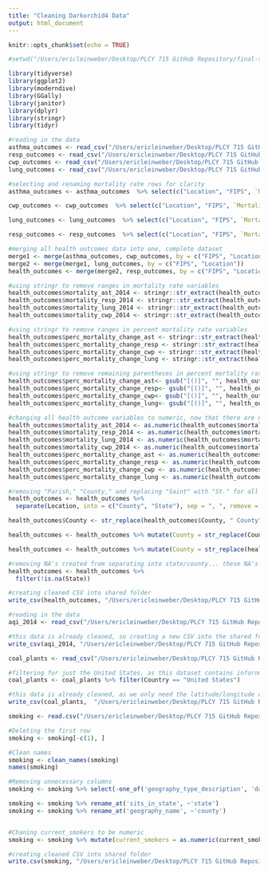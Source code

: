 ```yaml
---
title: "Cleaning Darkorchid4 Data"
output: html_document
---
```


```r
knitr::opts_chunk$set(echo = TRUE)
```

```r
#setwd("/Users/ericleinweber/Desktop/PLCY 715 GitHub Repository/final-team-projects-darkorchid/DarkOrchid/")
```


```r
library(tidyverse)
library(ggplot2)
library(moderndive)
library(GGally)
library(janitor)
library(dplyr)
library(stringr)
library(tidyr)
```


```r
#reading in the data 
asthma_outcomes <- read_csv("/Users/ericleinweber/Desktop/PLCY 715 GitHub Repository/final-team-projects-darkorchid/DarkOrchid/DATA/Raw_Unprocessed/Health Outcomes/Asthma_Mortality_UNCLEAN.csv")
resp_outcomes <- read_csv("/Users/ericleinweber/Desktop/PLCY 715 GitHub Repository/final-team-projects-darkorchid/DarkOrchid/DATA/Raw_Unprocessed/Health Outcomes/ChronicRespiratoryDiseases_Mortality_UNCLEAN.csv")
cwp_outcomes <- read_csv("/Users/ericleinweber/Desktop/PLCY 715 GitHub Repository/final-team-projects-darkorchid/DarkOrchid/DATA/Raw_Unprocessed/Health Outcomes/CoalWorkersPneumoconiosis_Mortality_UNCLEAN.csv")
lung_outcomes <- read_csv("/Users/ericleinweber/Desktop/PLCY 715 GitHub Repository/final-team-projects-darkorchid/DarkOrchid/DATA/Raw_Unprocessed/Health Outcomes/LungDisease_Mortality_UNCLEAN.csv")

#selecting and renaming mortality rate rows for clarity 
asthma_outcomes <- asthma_outcomes  %>% select(c("Location", "FIPS", `Mortality Rate, 2014*`, `% Change in Mortality Rate, 1980-2014`)) %>% mutate("mortality_ast_2014" = `Mortality Rate, 2014*`, "perc_mortality_change_ast" = `% Change in Mortality Rate, 1980-2014`) %>% select(-c(`% Change in Mortality Rate, 1980-2014`, `Mortality Rate, 2014*`))

cwp_outcomes <- cwp_outcomes  %>% select(c("Location", "FIPS", `Mortality Rate, 2014*`, `% Change in Mortality Rate, 1980-2014`)) %>% mutate("mortality_cwp_2014" = `Mortality Rate, 2014*`, "perc_mortality_change_cwp" = `% Change in Mortality Rate, 1980-2014`) %>% select(-c(`% Change in Mortality Rate, 1980-2014`, `Mortality Rate, 2014*`))

lung_outcomes <- lung_outcomes  %>% select(c("Location", "FIPS", `Mortality Rate, 2014*`, `% Change in Mortality Rate, 1980-2014`)) %>% mutate("mortality_lung_2014" = `Mortality Rate, 2014*`, "perc_mortality_change_lung" = `% Change in Mortality Rate, 1980-2014`) %>% select(-c(`% Change in Mortality Rate, 1980-2014`, `Mortality Rate, 2014*`))

resp_outcomes <- resp_outcomes  %>% select(c("Location", "FIPS", `Mortality Rate, 2014*`, `% Change in Mortality Rate, 1980-2014`)) %>% mutate("mortality_resp_2014" = `Mortality Rate, 2014*`, "perc_mortality_change_resp" = `% Change in Mortality Rate, 1980-2014`) %>% select(-c(`% Change in Mortality Rate, 1980-2014`, `Mortality Rate, 2014*`))

#merging all health outcomes data into one, complete dataset
merge1 <- merge(asthma_outcomes, cwp_outcomes, by = c("FIPS", "Location"))
merge2 <- merge(merge1, lung_outcomes, by = c("FIPS", "Location"))
health_outcomes <- merge(merge2, resp_outcomes, by = c("FIPS", "Location"))

#using stringr to remove ranges in mortality rate variables
health_outcomes$mortality_ast_2014 <- stringr::str_extract(health_outcomes$mortality_ast, "^.{5}")
health_outcomes$mortality_resp_2014 <- stringr::str_extract(health_outcomes$mortality_resp, "^.{5}")
health_outcomes$mortality_lung_2014 <- stringr::str_extract(health_outcomes$mortality_lung, "^.{5}")
health_outcomes$mortality_cwp_2014 <- stringr::str_extract(health_outcomes$mortality_cwp, "^.{5}")

#using stringr to remove ranges in percent mortality rate variables
health_outcomes$perc_mortality_change_ast <- stringr::str_extract(health_outcomes$perc_mortality_change_ast, "^.{6}")
health_outcomes$perc_mortality_change_resp <- stringr::str_extract(health_outcomes$perc_mortality_change_resp, "^.{6}")
health_outcomes$perc_mortality_change_cwp <- stringr::str_extract(health_outcomes$perc_mortality_change_cwp, "^.{6}")
health_outcomes$perc_mortality_change_lung <- stringr::str_extract(health_outcomes$perc_mortality_change_lung, "^.{6}")

#using stringr to remove remaining parentheses in percent mortality rate variables
health_outcomes$perc_mortality_change_ast<- gsub("[()]", "", health_outcomes$perc_mortality_change_ast)
health_outcomes$perc_mortality_change_resp<- gsub("[()]", "", health_outcomes$perc_mortality_change_resp)
health_outcomes$perc_mortality_change_cwp<- gsub("[()]", "", health_outcomes$perc_mortality_change_cwp)
health_outcomes$perc_mortality_change_lung<- gsub("[()]", "", health_outcomes$perc_mortality_change_lung)

#changing all health outcome variables to numeric, now that there are no parentheses and range data
health_outcomes$mortality_ast_2014 <- as.numeric(health_outcomes$mortality_ast_2014)
health_outcomes$mortality_resp_2014 <- as.numeric(health_outcomes$mortality_resp_2014)
health_outcomes$mortality_lung_2014 <- as.numeric(health_outcomes$mortality_lung_2014)
health_outcomes$mortality_cwp_2014 <- as.numeric(health_outcomes$mortality_cwp_2014)
health_outcomes$perc_mortality_change_ast <- as.numeric(health_outcomes$perc_mortality_change_ast)
health_outcomes$perc_mortality_change_resp <- as.numeric(health_outcomes$perc_mortality_change_resp)
health_outcomes$perc_mortality_change_cwp <- as.numeric(health_outcomes$perc_mortality_change_cwp)
health_outcomes$perc_mortality_change_lung <- as.numeric(health_outcomes$perc_mortality_change_lung)

#removing "Parish," "County," and replacing "Saint" with "St." for all county names
health_outcomes <- health_outcomes %>%
  separate(Location, into = c("County", "State"), sep = ", ", remove = FALSE) %>% select(-c("Location"))

health_outcomes$County <- str_replace(health_outcomes$County, " County", "")

health_outcomes <- health_outcomes %>% mutate(County = str_replace(County, " Parish", ""))

health_outcomes <- health_outcomes %>% mutate(County = str_replace(health_outcomes$County, "Saint ", "St. "))

#removing NA's created from separating into state/county... these NA's represent cumulative state data for each state/the US, which is not needed for our analysis
health_outcomes <- health_outcomes %>%
  filter(!is.na(State))

#creating cleaned CSV into shared folder
write_csv(health_outcomes, "/Users/ericleinweber/Desktop/PLCY 715 GitHub Repository/final-team-projects-darkorchid/DarkOrchid/DATA/Clean/health_outcomes_CLEAN.csv")
```

```r
#reading in the data 
aqi_2014 <- read_csv("/Users/ericleinweber/Desktop/PLCY 715 GitHub Repository/final-team-projects-darkorchid/DarkOrchid/DATA/Raw_Unprocessed/annual_aqi_by_county_2014.csv")

#this data is already cleaned, so creating a new CSV into the shared folder
write_csv(aqi_2014, "/Users/ericleinweber/Desktop/PLCY 715 GitHub Repository/final-team-projects-darkorchid/DarkOrchid/DATA/Clean/aqi_2014_CLEAN.csv")

```

```r
coal_plants <- read_csv("/Users/ericleinweber/Desktop/PLCY 715 GitHub Repository/final-team-projects-darkorchid/DarkOrchid/DATA/Raw_Unprocessed/CoalPlants.csv")

#filtering for just the United States, as this dataset contains infornmation on the entire world
coal_plants <- coal_plants %>% filter(Country == "United States")

#this data is already cleaned, as we only need the latitude/longitude of each coal plant for the purposes of this data
write_csv(coal_plants,  "/Users/ericleinweber/Desktop/PLCY 715 GitHub Repository/final-team-projects-darkorchid/DarkOrchid/DATA/Clean/coal_plants_CLEAN")
```

```r
smoking <- read.csv("/Users/ericleinweber/Desktop/PLCY 715 GitHub Repository/final-team-projects-darkorchid/DarkOrchid/DATA/Raw_Unprocessed/smoking.csv")

#Deleting the first row
smoking <- smoking[-c(1), ]

#Clean names 
smoking <- clean_names(smoking)
names(smoking)

#Removing unnecessary columns
smoking <- smoking %>% select(-one_of('geography_type_description', 'data_time_period', 'geographic_vintage', 'data_source', 'selected_location', 'formatted_geo_id'))

smoking <- smoking %>% rename_at('sits_in_state', ~'state') 
smoking <- smoking %>% rename_at('geography_name', ~'county')


#Chaning current_smokers to be numeric
smoking <- smoking %>% mutate(current_smokers = as.numeric(current_smokers))

#creating cleaned CSV into shared folder
write.csv(smoking, "/Users/ericleinweber/Desktop/PLCY 715 GitHub Repository/final-team-projects-darkorchid/DarkOrchid/DATA/Clean/smoking_CLEAN.csv", row.names=FALSE)
```

